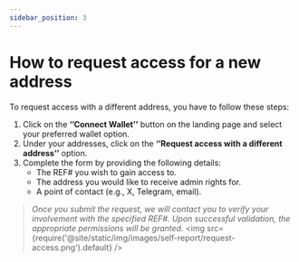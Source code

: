 ```yaml
---
sidebar_position: 3
---
```


# How to request access for a new address

To request access with a different address, you have to follow these steps:

1. Click on the **‘’Connect Wallet’’** button on the landing page and select your preferred wallet option.
2. Under your addresses, click on the **‘’Request access with a different address’’** option.
3. Complete the form by providing the following details:
   - The REF# you wish to gain access to.
   - The address you would like to receive admin rights for.
   - A point of contact (e.g., X, Telegram, email).

> *Once you submit the request, we will contact you to verify your involvement with the specified REF#. Upon successful validation, the appropriate permissions will be granted.*
<img src={require('@site/static/img/images/self-report/request-access.png').default} />